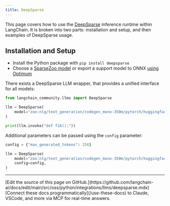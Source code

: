 ```yaml
---
title: DeepSparse
---
```


This page covers how to use the [DeepSparse](https://github.com/neuralmagic/deepsparse) inference runtime within LangChain.
It is broken into two parts: installation and setup, and then examples of DeepSparse usage.

## Installation and Setup

- Install the Python package with `pip install deepsparse`
- Choose a [SparseZoo model](https://sparsezoo.neuralmagic.com/?useCase=text_generation) or export a support model to ONNX [using Optimum](https://github.com/neuralmagic/notebooks/blob/main/notebooks/opt-text-generation-deepsparse-quickstart/OPT_Text_Generation_DeepSparse_Quickstart.ipynb)

There exists a DeepSparse LLM wrapper, that provides a unified interface for all models:

```python
from langchain_community.llms import DeepSparse

llm = DeepSparse(
    model="zoo:nlg/text_generation/codegen_mono-350m/pytorch/huggingface/bigpython_bigquery_thepile/base-none"
)

print(llm.invoke("def fib():"))
```

Additional parameters can be passed using the `config` parameter:

```python
config = {"max_generated_tokens": 256}

llm = DeepSparse(
    model="zoo:nlg/text_generation/codegen_mono-350m/pytorch/huggingface/bigpython_bigquery_thepile/base-none",
    config=config,
)
```

---

<Callout icon="pen-to-square" iconType="regular">
    [Edit the source of this page on GitHub.](https://github.com/langchain-ai/docs/edit/main/src/oss/python/integrations/llms/deepsparse.mdx)
</Callout>
<Tip icon="terminal" iconType="regular">
    [Connect these docs programmatically](/use-these-docs) to Claude, VSCode, and more via MCP for    real-time answers.
</Tip>
